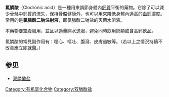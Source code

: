 {{medical}}
{{drugbox
|IUPAC_name=(dichloro-phosphono-methyl)phosphonic acid
|image=ClodronicAcid.png
| CAS_number_Ref = {{cascite|correct|??}}
|CAS_number=10596-23-3
|ATC_prefix=M05
|ATC_suffix=BA02
|ATC_supplemental=
|PubChem=25419
|DrugBank=APRD00639
| DrugBank2_Ref = {{drugbankcite|correct|drugbank}}
| DrugBank2 = DB00720
| ChemSpiderID_Ref = {{chemspidercite|correct|chemspider}}
| ChemSpiderID = 23731
| UNII_Ref = {{fdacite|correct|FDA}}
| UNII = 0813BZ6866
| KEGG_Ref = {{keggcite|correct|kegg}}
| KEGG = D03545
| ChEBI_Ref = {{ebicite|correct|EBI}}
| ChEBI = 110423
| ChEMBL_Ref = {{ebicite|correct|EBI}}
| ChEMBL = 12318
|C=1 | H=4 | Cl=2 | O=6 | P=2 | 
|molecular_weight=244.892 g/mol
|bioavailability=
|protein_bound=
|metabolism=
|elimination_half-life=
|excretion=
|pregnancy_AU=<!-- A / B1 / B2 / B3 / C / D / X -->
|pregnancy_US=<!-- A / B / C / D / X -->
|pregnancy_category=
|legal_AU=<!-- Unscheduled / S2 / S4 / S8 -->
|legal_UK=<!-- GSL / P / POM / CD -->
|legal_US=<!-- OTC / Rx-only -->
|legal_status=
|routes_of_administration=
}}
'''氯膦酸'''（Clodronic acid）是一種用來調節身體內[[鈣質|鈣質]]平衡的藥物。它除了可以減少[[骨骼|骨骼]]中鈣質的流失，保持骨骼健康外，也可以用來降低身體內過高的[[血鈣|血鈣]]濃度。常用的是'''氯膦酸二钠注射液'''，即氯膦酸二钠盐的灭菌水溶液。

本藥物要空腹服用，並且以適量開水送服，避免同時飲用奶類或含高鈣飲品。

氯膦酸的常見副作用有：噁心、嘔吐、腹瀉、皮膚過敏等。（若以上之情況持續不改善應立即就醫。）

==参见==
*[[双膦酸盐|双膦酸盐]]

{{Bisphosphonates}}

[[Category:有机氯化合物|Category:有机氯化合物]]
[[Category:双膦酸盐|Category:双膦酸盐]]